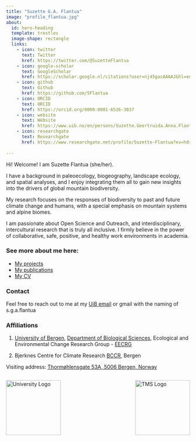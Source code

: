 ```yaml
---
title: "Suzette G.A. Flantua"
image: "profile_flantua.jpg"
about:
  id: hero-heading
  template: trestles
  image-shape: rectangle
  links:
    - icon: twitter
      text: Twitter
      href: https://twitter.com/@SuzetteFlantua
    - icon: google-scholar
      text: GoogleScholar
      href: https://scholar.google.nl/citations?user=nj45gacAAAAJ&hl=en
    - icon: github
      text: Github
      href: https://github.com/SFlantua
    - icon: ORCID
      text: ORCID
      href: https://orcid.org/0000-0001-6526-3037
    - icon: website
      text: Website
      href: https://www.uib.no/en/persons/Suzette.Geertruida.Anna.Flantua
    - icon: researchgate
      text: Researchgate
      href: https://www.researchgate.net/profile/Suzette-Flantua?ev=hdr_xprf
      
---
```


::: {#hero-heading}

Hi! Welcome! I am Suzette Flantua (she/her).

I have a background in paleoecology, biogeography, landscape ecology, and spatial analyses, and I enjoy integrating them all to gain new insights into the drivers of global mountain biodiversity.

My research focuses on the responses of biodiversity to past and future climate change and humans, with a special emphasis on mountain systems and alpine biomes. 

I am passionate about Open Science and Outreach, and interdisciplinary, intercultural research that is truly all inclusive. I firmly believe in the power of collaborative, safe, positive, and healthy work environments in academia.  

### See more about me here:

-   [My projects](projects/index.qmd)
-   [My publications](about_me/list_of_publications.qmd) 
-   [My CV](about_me/cv.qmd)


### Contact

Feel free to reach out to me at my [UiB email](https://www.uib.no/en/persons/Suzette.Geertruida.Anna.Flantua) or gmail with the naming of s.g.a.flantua


### Affiliations

1. [University of Bergen](https://www.uib.no/en), [Department of Biological Sciences](https://www.uib.no/en/bio), Ecological and Environmental Change Research Group - [EECRG](https://www.uib.no/en/rg/EECRG)

2. Bjerknes Centre for Climate Research [BCCR](https://bjerknes.uib.no/en), Bergen

Visiting address: [Thormøhlensgate 53A, 5006 Bergen, Norway](https://www.google.com/maps/place/Thorm%C3%B8hlensgate+53A,+5006+Bergen,+Norway)

<div style="display: flex; align-items: center; justify-content: space-between;">
  <!-- University Logo -->
  <img src="UiB_logo.jpg" alt="University Logo" width="150">

  <!-- FTMS Logo -->
  <img src="TMS_logo.jpg" alt="TMS Logo" width="150">
</div>



:::
